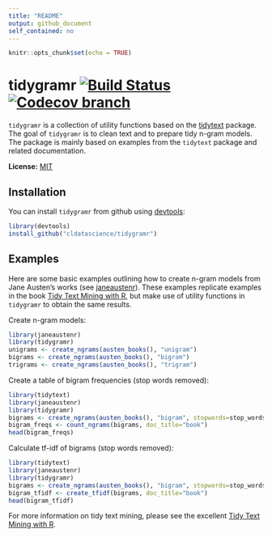 ```yaml
---
title: "README"
output: github_document
self_contained: no
---
```


```r
knitr::opts_chunk$set(echo = TRUE)
```

# tidygramr [![Build Status](https://travis-ci.org/cldatascience/tidygramr.svg?branch=master)](https://travis-ci.org/cldatascience/tidygramr) [![Codecov branch](https://img.shields.io/codecov/c/github/cldatascience/tidygramr/master.svg)](https://img.shields.io/codecov/c/github/cldatascience/tidygramr)

`tidygramr` is a collection of utility functions based on the [tidytext](https://cran.r-project.org/package=tidytext) package. The goal of `tidygramr` is to clean text and to prepare tidy n-gram models. The package is mainly based on examples from the `tidytext` package and related documentation.

**License:** [MIT](https://opensource.org/licenses/MIT)

## Installation

You can install `tidygramr` from github using [devtools](https://cran.r-project.org/package=devtools):

```r
library(devtools)
install_github("cldatascience/tidygramr")
```

## Examples

Here are some basic examples outlining how to create n-gram models from
Jane Austen's works (see 
[janeaustenr](https://cran.r-project.org/package=janeaustenr)).
These examples replicate examples in the book
[Tidy Text Mining with R](http://tidytextmining.com/ngrams.html), 
but make use of utility functions in `tidygramr` to obtain the same results.

Create n-gram models:

```r
library(janeaustenr)
library(tidygramr)
unigrams <- create_ngrams(austen_books(), "unigram")
bigrams <- create_ngrams(austen_books(), "bigram")
trigrams <- create_ngrams(austen_books(), "trigram")
```

Create a table of bigram frequencies (stop words removed):

```r
library(tidytext)
library(janeaustenr)
library(tidygramr)
bigrams <- create_ngrams(austen_books(), "bigram", stopwords=stop_words)
bigram_freqs <- count_ngrams(bigrams, doc_title="book")
head(bigram_freqs)
```

Calculate tf-idf of bigrams (stop words removed):

```r
library(tidytext)
library(janeaustenr)
library(tidygramr)
bigrams <- create_ngrams(austen_books(), "bigram", stopwords=stop_words)
bigram_tfidf <- create_tfidf(bigrams, doc_title="book")
head(bigram_tfidf)
```

For more information on tidy text mining, please see the excellent
[Tidy Text Mining with R](http://tidytextmining.com/ngrams.html).
